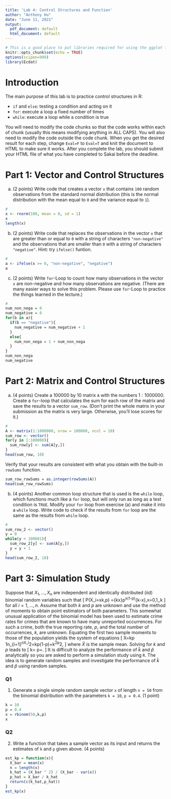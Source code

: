 ```yaml
---
title: 'Lab 4: Control Structures and Function'
author: "Anthony Hu"
date: "June 11, 2021"
output:
  pdf_document: default
  html_document: default
---
```


```r
# This is a good place to put libraries required for using the ggplot function
knitr::opts_chunk$set(echo = TRUE)
options(scipen=999)
library(Ecdat)
```

# Introduction

The main purpose of this lab is to practice control structures in R:

- `if` and `else`: testing a condition and acting on it
- `for`: execute a loop a fixed number of times
- `while`: execute a loop while a condition is true

You will need to modify the code chunks so that the code works within each of chunk (usually this means modifying anything in ALL CAPS). You will also need to modify the code outside the code chunk. When you get the desired result for each step, change `Eval=F` to `Eval=T` and knit the document to HTML to make sure it works. After you complete the lab, you should submit your HTML file of what you have completed to Sakai before the deadline.

# Part 1: Vector and Control Structures

a) (2 points) Write code that creates a vector `x` that contains `100` random observations from the standard normal distribution (this is the normal distribution with the mean equal to `0` and the variance equal to `1`).

```r
#
x <- rnorm(100, mean = 0, sd = 1)
x
length(x)
```

b) (2 points) Write code that replaces the observations in the vector `x` that are greater than or equal to `0` with a string of characters `"non-negative"` and the observations that are smaller than `0` with a string of characters `"negative"`. Hint: try `ifelse()` funtion.

```r
#
a <- ifelse(x >= 0, "non-negative", "negative")
a
```

c) (2 points) Write `for`-Loop to count how many observations in the vector `x` are non-negative and how many observations are negative. (There are many easier ways to solve this problem. Please use `for`-Loop to practice the things learned in the lecture.)

```r
#
num_non_nega = 0
num_negative = 0
for(b in a){
  if(b == "negative"){
    num_negative = num_negative + 1
  }
  else{
    num_non_nega = 1 + num_non_nega
  }
}
num_non_nega
num_negative
```

# Part 2: Matrix and Control Structures
a) (4 points) Create a $100000$ by $10$ matrix `A` with the numbers $1:1000000$. Create a `for`-loop that calculates the sum for each row of the matrix and save the results to a vector `sum_row`. (Don't print the whole matrix in your submission as the matrix is very large. Otherwise, you'll lose scores for it.)
```r
#
A <- matrix(1:1000000, nrow = 100000, ncol = 10)
sum_row <- vector()
for(y in 1:100000){
  sum_row[y] <- sum(A[y,])
}
head(sum_row, 10)
```

Verify that your results are consistent with what you obtain with the built-in `rowSums` function. 
```r
sum_row_rowSums = as.integer(rowSums(A))
head(sum_row_rowSums)
```

b) (4 points) Another common loop structure that is used is the `while` loop, which functions much like a `for` loop, but will only run as long as a test condition is `TRUE`. Modify your `for` loop from exercise (a) and make it into a `while` loop. Write code to check if the results from `for` loop are the same as the results from `while` loop.
```r
#
sum_row_2 <- vector()
y = 0
while(y < 100001){
  sum_row_2[y] <- sum(A[y,])
  y = y + 1
}
head(sum_row_2, 10)
```

# Part 3: Simulation Study
Suppose that $X_1,\ldots,X_n$ are independent and identically distributed (iid) binomial random variables such that
\[
  P(X_i=x\mid k,p)
  ={k\choose x}p^x(1-p)^{k-x},\quad x=0,1,\ldots,k
\]
for all $i=1,\ldots,n$. Assume that both $k$ and $p$ are unknown and use the method of moments to obtain point estimators of both parameters. This somewhat unusual application of the binomial model has
been used to estimate crime rates for crimes that are known to have many unreported
occurrences. For such a crime, both the true reporting rate, $p$, and the total number
of occurrences, $k$, are unknown. Equating the first two sample moments to those of the population yields the system
of equations
\[
  \bar X=kp
  \quad\text{and}\quad
  \frac1n\sum_{i=1}^nX_i^2=kp(1-p)+k^2p^2,
\]
where $\bar X$ is the sample mean. Solving for $k$ and $p$ leads to
\[
  \hat k=\frac{\bar X^2}{\bar X-(1/n)\sum_{i=1}^n(X_i-\bar X)^2}
  \quad\text{and}\quad
  \hat p=\frac{\bar X}{\hat k}.
\]
It is difficult to analyze the performance of $\hat k$ and $\hat p$ analytically so you are asked to perform a simulation study using `R`. The idea is to generate random samples and investigate the performance of $\hat k$ and $\hat p$ using random samples.

### Q1
1. Generate a single simple random sample vector `x` of length `n = 50` from the binomial distribution with the parameters `k = 10`, `p = 0.4`. (1 point)
```r
k = 10
p = 0.4
x = rbinom(50,k,p)
x
```

### Q2
2. Write a function that takes a sample vector as its input and returns the estimates of `k` and `p` given above. (4 points)
```r
est_kp = function(x){
  X_bar = mean(x)
  n = length(x)
  k_hat = (X_bar ^ 2) / (X_bar - var(x))
  p_hat = X_bar / k_hat
  return(c(k_hat,p_hat))
}
est_kp(x)
```